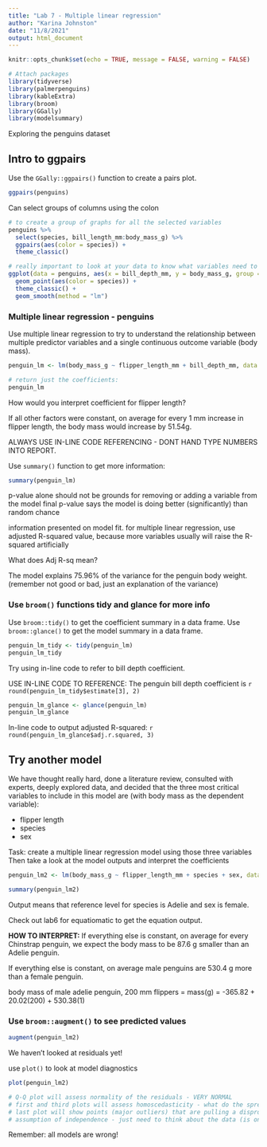 ```yaml
---
title: "Lab 7 - Multiple linear regression"
author: "Karina Johnston"
date: "11/8/2021"
output: html_document
---
```


```r
knitr::opts_chunk$set(echo = TRUE, message = FALSE, warning = FALSE)

# Attach packages
library(tidyverse)
library(palmerpenguins)
library(kableExtra)
library(broom)
library(GGally)
library(modelsummary)
```

Exploring the penguins dataset

## Intro to ggpairs

Use the `GGally::ggpairs()` function to create a pairs plot.

```r
ggpairs(penguins)
```

Can select groups of columns using the colon

```r
# to create a group of graphs for all the selected variables
penguins %>% 
  select(species, bill_length_mm:body_mass_g) %>% 
  ggpairs(aes(color = species)) +
  theme_classic()

# really important to look at your data to know what variables need to be included
ggplot(data = penguins, aes(x = bill_depth_mm, y = body_mass_g, group = species)) +
  geom_point(aes(color = species)) +
  theme_classic() +
  geom_smooth(method = "lm")
```

### Multiple linear regression - penguins

Use multiple linear regression to try to understand the relationship between multiple predictor variables and a single continuous outcome variable (body mass). 

```r
penguin_lm <- lm(body_mass_g ~ flipper_length_mm + bill_depth_mm, data = penguins)

# return just the coefficients:
penguin_lm
```

How would you interpret coefficient for flipper length?

If all other factors were constant, on average for every 1 mm increase in flipper length, the body mass would increase by 51.54g. 

ALWAYS USE IN-LINE CODE REFERENCING - DONT HAND TYPE NUMBERS INTO REPORT.

Use `summary()` function to get more information:

```r
summary(penguin_lm)
```

p-value alone should not be grounds for removing or adding a variable from the model
final p-value says the model is doing better (significantly) than random chance

information presented on model fit. for multiple linear regression, use adjusted R-squared value, because more variables usually will raise the R-squared artificially

What does Adj R-sq mean?

The model explains 75.96% of the variance for the penguin body weight. (remember not good or bad, just an explanation of the variance) 

### Use `broom()` functions tidy and glance for more info

Use `broom::tidy()` to get the coefficient summary in a data frame.
Use `broom::glance()` to get the model summary in a data frame.

```r
penguin_lm_tidy <- tidy(penguin_lm)
penguin_lm_tidy
```

Try using in-line code to refer to bill depth coefficient.

USE IN-LINE CODE TO REFERENCE:
The penguin bill depth coefficient is `r round(penguin_lm_tidy$estimate[3], 2)` 


```r
penguin_lm_glance <- glance(penguin_lm)
penguin_lm_glance
```

In-line code to output adjusted R-squared:
`r round(penguin_lm_glance$adj.r.squared, 3)`

## Try another model

We have thought really hard, done a literature review, consulted with experts, deeply explored data, and decided that the three most critical variables to include in this model are (with body mass as the dependent variable):

- flipper length
- species
- sex

Task: create a multiple linear regression model using those three variables
Then take a look at the model outputs and interpret the coefficients

```r
penguin_lm2 <- lm(body_mass_g ~ flipper_length_mm + species + sex, data = penguins)

summary(penguin_lm2)
```

Output means that reference level for species is Adelie and sex is female. 

Check out lab6 for equatiomatic to get the equation output.

**HOW TO INTERPRET:**
If everything else is constant, on average for every Chinstrap penguin, we expect the body mass to be 87.6 g smaller than an Adelie penguin. 

If everything else is constant, on average male penguins are 530.4 g more than a female penguin.

body mass of male adelie penguin, 200 mm flippers = 
mass(g) = -365.82 + 20.02(200) + 530.38(1)

### Use `broom::augment()` to see predicted values

```r
augment(penguin_lm2)

```

We haven't looked at residuals yet!

use `plot()` to look at model diagnostics

```r
plot(penguin_lm2)

# Q-Q plot will assess normality of the residuals - VERY NORMAL
# first and third plots will assess homoscedasticity - what do the spread of the residuals look like? - vertical distribution.  Yes, fairly evenly spread. 
# last plot will show points (major outliers) that are pulling a disproportionate amount of weight - none in this dataset
# assumption of independence - just need to think about the data (is one error related to another?)
```

Remember: all models are wrong!



